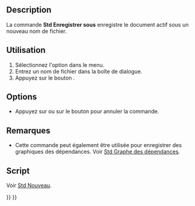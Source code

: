 <languages/>

{{Docnav/fr
|[[Std_Save/fr|Enregistrer]]
|[[Std_SaveCopy/fr|Enregistrer une copie]]
|[[Std_File_Menu/fr|Menu Fichier]]
|IconL=Std_Save.svg
|IconR=Std_SaveCopy.svg
|IconC=Freecad.svg
}}

{{GuiCommand/fr
|Name=Std SaveAs
|Name/fr=Std Enregistrer sous
|MenuLocation=Fichier → Enregistrer sous...
|Workbenches=Tous
|SeeAlso=[[Std_SaveCopy|Std Enregistrer une copie]], [[Std_Save/fr|Std Enregistrer]]
}}

==Description==

La commande '''Std Enregistrer sous''' enregistre le document actif sous un nouveau nom de fichier.

<span id="Usage"></span>
==Utilisation==

# Sélectionnez l'option {{MenuCommand|Fichier → [[Image:Std_SaveAs.svg|16px]] Enregistrer sous...}} dans le menu.
# Entrez un nom de fichier dans la boîte de dialogue.
# Appuyez sur le bouton {{Button|Enregistrer}}.

==Options==

* Appuyez sur {{KEY|Échap}} ou sur le bouton {{Button|Annuler}} pour annuler la commande.

<span id="Notes"></span>
==Remarques==

* Cette commande peut également être utilisée pour enregistrer des graphiques des dépendances. Voir [[Std_DependencyGraph/fr|Std Graphe des dépendances]].

<span id="Scripting"></span>
==Script==

Voir [[Std_New/fr#Script|Std Nouveau]].


{{Docnav/fr
|[[Std_Save/fr|Enregistrer]]
|[[Std_SaveCopy/fr|Enregistrer une copie]]
|[[Std_File_Menu/fr|Menu Fichier]]
|IconL=Std_Save.svg
|IconR=Std_SaveCopy.svg
|IconC=Freecad.svg
}}

{{Std Base navi{{#translation:}}}}
{{Userdocnavi{{#translation:}}}}